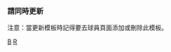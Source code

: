 {{Navbox
| name  = Boston Red Sox roster navbox
| title = [[波士頓紅襪|<span style="color:white;">波士頓紅襪</span>]]當前登錄名單
| titlestyle = background:#BA313C; color:white; border:2px solid #0D2B56;
| style = width:{{{width|100%}}};
| groupstyle = background: #0D2B56; color:#FFFFFF; border:2px solid #BA313C;
|state = {{{state|autocollapse}}}
|listclass = hlist

|group1=活躍名單
|list1=
* 2 [[贊德爾·柏加兹]]
* 5 [[安立奎·赫南德茲]]
* 7 [[克里斯蒂安·瓦茲奎茲]]
* 10 [[崔佛·史托瑞]]
* 11 [[拉斐爾·迪佛斯]]
* 16 {{link-en|法蘭奇·寇戴羅|Franchy Cordero}}
* 17 [[納坦·艾瓦爾迪]]
* 19 [[小傑基·布萊德利]]
* 25 {{link-en|凱文·普勒威基|Kevin Plawecki}}
* 28 [[朱利奧·丹尼爾·馬丁尼茲|J·D·馬丁尼茲]]
* 29 {{link-en|鮑比·道貝克|Bobby Dalbec}}
* 31 {{link-en|傑克·迪克曼|Jake Diekman}}
* 32 [[麥特·巴恩斯]]
* 37 {{link-en|尼克·皮維塔|Nick Pivetta}}
* 39 {{link-en|克里斯蒂安·阿羅約|Christian Arroyo}}
* 44 {{link-en|瑞奇·希爾|Rich Hill (pitcher)}}
* 46 {{link-en|約翰·許瑞伯|John Schreiber (baseball)}}
* 52 [[麥可·瓦卡]]
* 55 {{link-en|麥特·史崔姆|Matt Strahm}}
* 56 {{link-en|奧斯汀·戴維斯|Austin Davis (baseball)}}
* 60 {{link-en|泰勒·丹尼許|Tyler Danish}}
* 70 {{link-en|萊恩·布雷西爾|Ryan Brasier}}
* 71 {{link-en|菲利普·瓦德茲|Phillips Valdez}}
* 72 {{link-en|蓋瑞特·懷特洛克|Garrett Whitlock}}
* 89 {{link-en|坦納·霍克|Tanner Houck}}
* 99 [[艾力士·韋杜戈]]

|group2=不活躍名單
|list2=
* 3 {{link-en|喬納森·阿拉烏茲|Jonathan Arauz}}
* 18 [[澤村拓一]]
* 40 {{link-en|傑倫·杜蘭|Jarren Duran}}
* 50 {{link-en|卡特·克勞佛|Kutter Crawford}}
* 63 {{link-en|達爾文森·赫南德茲|Darwinzon Hernández}}
* 67 {{link-en|康納·席伯德|Connor Seabold}}
* 74 {{link-en|康納·王|Connor Wong}}
* 77 {{link-en|傑·葛魯姆|Jay Groome}}

|group3=傷兵名單
|list3=
* 38 {{link-en|喬許·泰勒|Josh Taylor (baseball)}}
* 41 [[克里斯·塞爾]]
* 57 {{link-en|韓索·羅布萊斯|Hansel Robles}}
* 65 [[詹姆斯·帕克斯頓]]

|group4=COVID名單
|list4=

|group5=請假名單
|list5=

|group6=教練團
|list6=
* 總教練 13 [[阿萊克斯·柯拉]]
* 助理打擊教練 62 {{link-en|彼得·法茲|Peter Fatse}}
* 牛棚教練 55 {{link-en|凱文·沃克 (棒球員)|Kevin Walker (baseball)|凱文·沃克}}
* 一壘教練 82 {{link-en|湯姆·古德溫|Tom Goodwin}}
* 三壘教練 52 {{link-en|卡洛斯·費柏斯|Carlos Febles}}
* 打擊教練 51 {{link-en|提姆·海爾斯|Tim Hyers}}
* 投手教練 58 {{link-en|戴夫·布希|Dave Bush}}
* 板凳教練 86 {{link-en|威爾·凡納柏|Will Venable}}
* 品質管理 84 {{link-en|拉蒙·瓦茲奎茲|Ramón Vázquez}}
* 比賽規劃 33 [[傑森·瓦瑞泰克]]
* 牛棚捕手 88 曼尼·馬丁尼茲
}}<noinclude>

===請同時更新===
{{tl|Boston Red Sox roster}}

注意：當更新模板時記得要去球員頁面添加或刪除此模板。
[[Category:美國職棒大聯盟球隊當前球員名單模板|B]]
[[Category:波士頓紅襪|R]]
</noinclude>